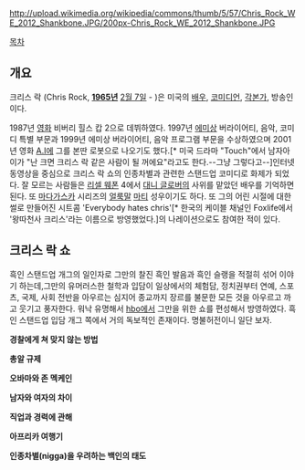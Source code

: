 http://upload.wikimedia.org/wikipedia/commons/thumb/5/57/Chris_Rock_WE_2012_Shankbone.JPG/200px-Chris_Rock_WE_2012_Shankbone.JPG

[[목차]]

== 개요 ==
크리스 락 (Chris Rock, '''[[1965년]]''' [[2월 7일]] - )은 미국의 [[배우]], [[코미디언]], [[각본가]], 방송인이다.

1987년 [[영화]] 비버리 힐스 캅 2으로 데뷔하였다. 1997년 [[에미상]] 버라이어티, 음악, 코미디 특별 부문과 1999년 에미상 버라이어티, 음악 프로그램 부문을 수상하였으며 2001년 영화 [[A.I]]에 그를 본딴 로봇으로 나오기도 했다.[* 미국 드라마 "Touch"에서 남자아이가 "난 크면 크리스 락 같은 사람이 될 꺼에요"라고도 한다.--그냥 그렇다고--]인터넷 동영상을 중심으로 크리스 락 쇼의 인종차별과 관련한 스탠드업 코미디로 화제가 되었다. 잘 모르는 사람들은 [[리셀 웨폰]] 4에서 [[대니 글로버]]의 사위를 맡았던 배우를 기억하면 된다. 또 [[마다가스카]] 시리즈의 [[얼룩말]] [[마티(마다가스카)|마티]] 성우이기도 하다. 또 그의 어린 시절에 대한 썰로 만들어진 시트콤 'Everybody hates chris'[* 한국의 케이블 채널인 Foxlife에서 '왕따천사 크리스'라는 이름으로 방영했었다.]의 나레이션으로도 참여한 적이 있다.

== 크리스 락 쇼 ==
흑인 스탠드업 개그의 일인자로 그만의 찰진 흑인 발음과 흑인 슬랭을 적절히 섞어 이야기 하는데,그만의 유머러스한 철학과 입담이 일상에서의 체험담, 정치권부터 연예, 스포츠, 국제, 사회 전반을 아우르는 심지어 종교까지 장르를 불문한 모든 것을 아우르고 까고 웃기고 풍자한다. 워낙 유명해서 [[hbo]]에서 그만을 위한 쇼를 편성해서 방영하였다. 흑인 스탠드업 입담 개그 쪽에서 거의 독보적인 존재이다.
명불허전이니 일단 보자. 


{{{#!html
<embed src="http://www.youtube.com/v/Q0CUIrFBIu8?version=3&amp;hl=en_US" type="application/x-shockwave-flash" width="480" height="360" allowscriptaccess="always" allowfullscreen="true"></embed>
}}}

'''경찰에게 쳐 맞지 않는 방법'''

{{{#!html
<embed src="http://www.youtube.com/v/WfEiRCH36NU?version=3&amp;hl=en_US" type="application/x-shockwave-flash" width="480" height="360" allowscriptaccess="always" allowfullscreen="true"></embed>
}}}

'''총알 규제'''


{{{#!html
<embed src="http://www.youtube.com/v/dl1gqtiaLII?version=3&amp;hl=en_US" type="application/x-shockwave-flash" width="480" height="360" allowscriptaccess="always" allowfullscreen="true"></embed>
}}}

'''오바마와 존 멕케인'''

{{{#!html
<embed src="http://www.youtube.com/v/rvMBzyq5OlU?version=3&amp;hl=en_US" type="application/x-shockwave-flash" width="480" height="360" allowscriptaccess="always" allowfullscreen="true"></embed>
}}}

''' 남자와 여자의 차이'''

{{{#!html
<embed src="http://www.youtube.com/v/IlbNdV_a30M?version=3&amp;hl=en_US" type="application/x-shockwave-flash" width="480" height="360" allowscriptaccess="always" allowfullscreen="true"></embed>
}}}

'''직업과 경력에 관해'''

{{{#!html
<embed src="http://www.youtube.com/v/2Wgyagj9mjQ?version=3&amp;hl=en_US" type="application/x-shockwave-flash" width="480" height="360" allowscriptaccess="always" allowfullscreen="true"></embed>
}}}

'''아프리카 여행기'''

{{{#!html
<iframe width="512" height="321" src="http://serviceapi.nmv.naver.com/flash/convertIframeTag.nhn?vid=737B069AC91C00D170340FBFEEFD41335E7F&outKey=V128a3af6c60000b1b314d0d35e98ea296cc19d79bcc1654b4f4dd0d35e98ea296cc1" frameborder="no" scrolling="no"></iframe>
}}}

{{{#!html
<iframe width="512" height="321" src="http://serviceapi.nmv.naver.com/flash/convertIframeTag.nhn?vid=AFC7A6726BACA6B9B49F2780974B2E7A6B6B&outKey=V127d4a2110e1568d18d39dd071894ca2d398c4c30c8690e062a69dd071894ca2d398" frameborder="no" scrolling="no"></iframe>
}}}
'''인종차별(nigga)을 우려하는 백인의 태도'''
